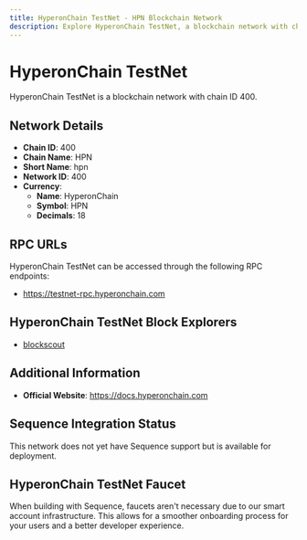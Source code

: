 ```yaml
--- 
title: HyperonChain TestNet - HPN Blockchain Network
description: Explore HyperonChain TestNet, a blockchain network with chain ID 400. Learn about its native currency, HyperonChain, and how to interact with the network.
---
```


# HyperonChain TestNet

HyperonChain TestNet is a blockchain network with chain ID 400.

## Network Details

- **Chain ID**: 400
- **Chain Name**: HPN
- **Short Name**: hpn
- **Network ID**: 400
- **Currency**: 
  - **Name**: HyperonChain
  - **Symbol**: HPN
  - **Decimals**: 18

## RPC URLs

HyperonChain TestNet can be accessed through the following RPC endpoints:

- https://testnet-rpc.hyperonchain.com

## HyperonChain TestNet Block Explorers

- [blockscout](https://testnet.hyperonchain.com)

## Additional Information

- **Official Website**: https://docs.hyperonchain.com

## Sequence Integration Status

This network does not yet have Sequence support but is available for deployment.

## HyperonChain TestNet Faucet

When building with Sequence, faucets aren't necessary due to our smart account infrastructure. This allows for a smoother onboarding process for your users and a better developer experience.

